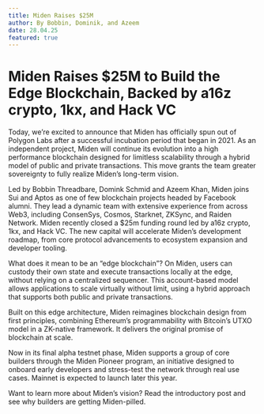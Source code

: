 ```yaml
---
title: Miden Raises $25M
author: By Bobbin, Dominik, and Azeem
date: 28.04.25
featured: true
---
```



# Miden Raises $25M to Build the Edge Blockchain, Backed by a16z crypto, 1kx, and Hack VC

Today, we’re excited to announce that Miden has officially spun out of Polygon Labs after a successful incubation period that began in 2021. As an independent project, Miden will continue its evolution into a high performance blockchain designed for limitless scalability through a hybrid model of public and private transactions. This move grants the team greater sovereignty to fully realize Miden’s long-term vision.  

Led by Bobbin Threadbare, Domink Schmid and Azeem Khan, Miden joins Sui and Aptos as one of few blockchain projects headed by Facebook alumni. They lead a dynamic team with extensive experience from across Web3, including ConsenSys, Cosmos, Starknet, ZKSync, and Raiden Network. Miden recently closed a $25m funding round led by a16z crypto, 1kx, and Hack VC. The new capital will accelerate Miden’s development roadmap, from core protocol advancements to ecosystem expansion and developer tooling.

<Highlight>What does it mean to be an “edge blockchain”?</Highlight> On Miden, users can custody their own state and execute transactions locally at the edge, without relying on a centralized sequencer. This account-based model allows applications to scale virtually without limit, using a hybrid approach that supports both public and private transactions.

Built on this edge architecture, Miden reimagines blockchain design from first principles, combining Ethereum’s programmability with Bitcoin’s UTXO model in a ZK-native framework. It delivers the original promise of blockchain at scale. 

Now in its final alpha testnet phase, Miden supports a group of core builders through the Miden Pioneer program, an initiative designed to onboard early developers and stress-test the network through real use cases. Mainnet is expected to launch later this year.

Want to learn more about Miden’s vision? Read the introductory post and see why builders are getting Miden-pilled.
